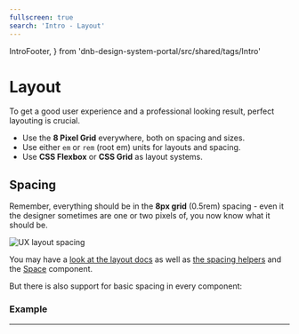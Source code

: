 ```yaml
---
fullscreen: true
search: 'Intro - Layout'
---
```


  IntroFooter,
} from 'dnb-design-system-portal/src/shared/tags/Intro'

<Intro>

# Layout

To get a good user experience and a professional looking result, perfect layouting is crucial.

- Use the **8 Pixel Grid** everywhere, both on spacing and sizes.
- Use either `em` or `rem` (root em) units for layouts and spacing.
- Use **CSS Flexbox** or **CSS Grid** as layout systems.

## Spacing

Remember, everything should be in the **8px grid** (0.5rem) spacing - even it the designer sometimes are one or two pixels of, you now know what it should be.

![UX layout spacing](../usage/assets/ux-layout-spacing.png)

You may have a [look at the layout docs](!/uilib/usage/layout) as well as [the spacing helpers](!/uilib/usage/layout/spacing) and the [Space](/uilib/layout/space) component.

But there is also support for basic spacing in every component:

### Example

<LayoutExample />

---

<IntroFooter
  href="/uilib/intro/11-components-elements-extensions"
  text="Next - Components, Elements and Extensions"
/>

</Intro>
